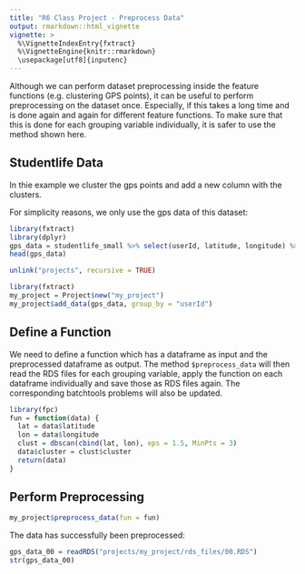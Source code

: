 ```yaml
---
title: "R6 Class Project - Preprocess Data"
output: rmarkdown::html_vignette
vignette: >
  %\VignetteIndexEntry{fxtract}
  %\VignetteEngine{knitr::rmarkdown}
  \usepackage[utf8]{inputenc}
---
```


Although we can perform dataset preprocessing inside the feature functions (e.g. clustering GPS points), it can be useful to perform preprocessing on the dataset once. 
Especially, if this takes a long time and is done again and again for different feature functions.
To make sure that this is done for each grouping variable individually, it is safer to use the method shown here.

## Studentlife Data
In thie example we cluster the gps points and add a new column with the clusters.

For simplicity reasons, we only use the gps data of this dataset:
```r
library(fxtract)
library(dplyr)
gps_data = studentlife_small %>% select(userId, latitude, longitude) %>% filter(!is.na(latitude))
head(gps_data)
```

```r
unlink("projects", recursive = TRUE)
```

```r
library(fxtract)
my_project = Project$new("my_project")
my_project$add_data(gps_data, group_by = "userId")
```


## Define a Function
We need to define a function which has a dataframe as input and the preprocessed dataframe as output. The method `$preprocess_data` will then read the RDS files for each grouping variable, apply the function on each dataframe individually and save those as RDS files again. The corresponding batchtools problems will also be updated.

```r
library(fpc)
fun = function(data) {
  lat = data$latitude
  lon = data$longitude
  clust = dbscan(cbind(lat, lon), eps = 1.5, MinPts = 3)
  data$cluster = clust$cluster
  return(data)
}
```

## Perform Preprocessing
```r
my_project$preprocess_data(fun = fun)
```

The data has successfully been preprocessed:
```r
gps_data_00 = readRDS("projects/my_project/rds_files/00.RDS")
str(gps_data_00)
```



